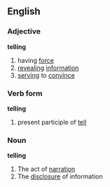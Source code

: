 ==English==

===Adjective===
'''telling'''
# having [[force]]
# [[revealing]] [[information]]
# [[serving]] to [[convince]]

===Verb form===
'''telling'''
# present participle of [[tell]]

===Noun===
'''telling'''
#The act of [[narration]]
#The [[disclosure]] of information